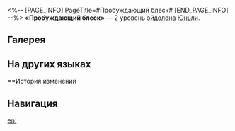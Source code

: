 <%-- [PAGE_INFO]
PageTitle=#Пробуждающий блеск#
[END_PAGE_INFO] --%>
{{Эйдолон Инфобокс
|Название         = Пробуждающий блеск
|Изображение      = Эйдолон Пробуждающий блеск.png
|Персонаж         = Юньли
|Уровень          = 2
|Длительность     = 
|Описание         = Когда персонаж наносит урон {{Доп эффект|контратакой}}, он игнорирует 20% защиты цели.
|Свойство1        = 
|Масштабирование1 = 
}}
'''«Пробуждающий блеск»''' — 2 уровень [[эйдолон]]а [[Юньли]].

==Галерея==
{{Галерея|position=left|captionalign=center
|Персонаж Юньли Эйдолон 2.png|Осколок Эйдолона
}}

==На других языках==
{{На других языках
|en   = First Luster Breaks Dawn
|zhs  = 初芒破生
|zht  = 初芒破生
|ja   = {{Rubi|新|あら}}たに{{Rubi|生|う}}まれた{{Rubi|光|ひかり}}
|ko   = 새로 태어난 첫 빛
|es   = Primer lustre al romper el alba
|fr   = Rupture de l'aube
|ru   = Пробуждающий блеск
|th   = First Luster Breaks Dawn
|vi   = Mầm Sống Nảy Nở
|de   = Erwachter Schimmer
|id   = First Luster Breaks Dawn
|pt   = Primeira Luz do Alvorecer
}}

==История изменений
{{История изменений|3.5}}

==Навигация==
{{Навык Навбокс|Юньли}}

[[en:]]